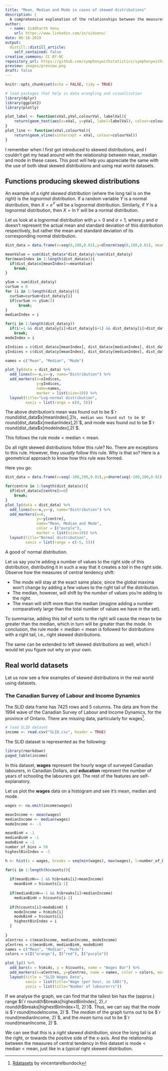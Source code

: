 ```yaml
---
title: "Mean, Median and Mode in cases of skewed distributions"
description: |
  A comprehensive explanation of the relationships between the measures of central tendency in skewed distributions
author:
  - name: Siddharth Venu
    url: https://www.linkedin.com/in/sidvenu/
date: 06-18-2019
output:
  distill::distill_article:
    self_contained: false
creative_commons: CC BY-NC
repository_url: https://github.com/symphonywithstatistics/symphonywithstatistics.github.io
preview: images/preview.png
draft: false
---
```


```r
knitr::opts_chunk$set(echo = FALSE, tidy = TRUE)

# load packages that help in data wrangling and visualisation
library(dplyr)
library(ggplot2)
library(plotly)

plot_label <- function(xVal,yVal,colourVal, labelVal){
    return(geom_text(aes(x=xVal, y=yVal, label=labelVal), colour=colourVal, angle="90", size=3))
}
plot_line <- function(xVal,colourVal){
    return(geom_vline(xintercept = xVal, colour=colourVal))
}
```

I remember when I first got introduced to skewed distributions, and I couldn't get my head around with the relationship between mean, median and mode in these cases. This post will help you appreciate the same with the use of both ideal skewed distributions and using real world datasets.

## Functions producing skewed distributions

An example of a *right skewed distribution* (where the long tail is on the right) is the *lognormal* distribution. If a random variable $Y$ is a normal distribution, then $X=e^Y$ will be a lognormal distribution. Similarly, if $Y$ is a lognormal distribution, then $X=\ln{Y}$ will be a normal distribution.

Let us look at a lognormal distribution with $\mu=0$ and $\sigma=1$, where $\mu$ and $\sigma$ doesn't represent the actual mean and standard deviation of this distribution respectively, but rather the mean and standard deviation of its corresponding normal distribution.

``` r
dist_data = data.frame(x=seq(0,100,0.01),y=dlnorm(seq(0,100,0.01), meanlog=0, sdlog=1))

meanValue = sum(dist_data$x*dist_data$y)/sum(dist_data$y)
for(meanIndex in 1:length(dist_data$x)){
  if(dist_data$x[meanIndex]>=meanValue)
    break;
}

ySum = sum(dist_data$y)
curSum = 0
for (i in 1:length(dist_data$y)){
  curSum=curSum+dist_data$y[i]
  if(curSum >= ySum/2)
      break;
}
medianIndex = i

for(i in 1:length(dist_data$y))
  if(i!=1 && dist_data$y[i]>dist_data$y[i+1] && dist_data$y[i]>dist_data$y[i-1])
    break;
modeIndex = i

xIndices = c(dist_data$x[meanIndex], dist_data$x[medianIndex], dist_data$x[modeIndex])
yIndices = c(dist_data$y[meanIndex], dist_data$y[medianIndex], dist_data$y[modeIndex])

names = c("Mean", "Median", "Mode")

plot_ly(data = dist_data) %>%
  add_lines(x=~x,y=~y, name="Distribution") %>%
  add_markers(x=xIndices,
              y=yIndices,
              name=names,
              marker = list(size=10)) %>%
  layout(title="Log-normal distribution",
         xaxis = list(range = c(0, 5)))
```

The above distribution's mean was found out to be $`r round(dist_data$x[meanIndex],2)`$, median was found out to be $`r round(dist_data$x[medianIndex],2)`$, and mode was found out to be $`r round(dist_data$x[modeIndex],2)`$.

This follows the rule $\text{mode}<\text{median}<\text{mean}$.

Do all right skewed distributions follow this rule? No. There are exceptions to this rule. However, they _usually_ follow this rule. Why is that so? Here is a geometrical approach to know how this rule was formed.

Here you go:

```r
dist_data = data.frame(x=seq(-100,100,0.01),y=dnorm(seq(-100,100,0.01), mean = 0, sd = 1))

for(centre in 1:length(dist_data$x)){
  if(dist_data$x[centre]==0)
    break;
}
plot_ly(data = dist_data) %>%
  add_lines(x=~x,y=~y, name="Distribution") %>%
  add_markers(x=0,
              y=~y[centre],
              name="Mean, Median and Mode",
              color = I("purple"),
              marker = list(size=10)) %>%
  layout(title="Normal distribution",
         xaxis = list(range = c(-5, 5)))
```

A good ol' normal distribution.

Let us say you're adding a number of values to the right side of this distribution, distributing it in such a way that it creates a *tail* in the right side. Observe how the measures of central tendency shift:

* The mode will stay at the exact same place, since the global maxima won't change by adding a few values to the right tail of the distribution.
* The median, however, will shift by the *number* of values you're adding to the right.
* The mean will shift more than the median (imagine adding a number comparatively large than the total number of values we have in the set).

To summarise, adding this *tail* of sorts to the right will cause the mean to be greater than the median, which in turn will be greater than the mode. In conclusion, the rule $\text{mode}<\text{median}<\text{mean}$ is followed for distributions with a right tail, i.e., right skewed distributions.

The same can be extended to left skewed distributions as well, which I would let you figure out why on your own. 

## Real world datasets

Let us now see a few examples of skewed distributions in the real world using datasets.


### The Canadian Survey of Labour and Income Dynamics

The SLID data frame has 7425 rows and 5 columns. The data are from the 1994 wave of the Canadian Survey of Labour and Income Dynamics, for the province of Ontario. There are missing data, particularly for wages^[[Rdatasets](http://vincentarelbundock.github.io/Rdatasets/doc/carData/SLID.html) by vincentarelbundock].

```r
# load SLID dataset
income <- read.csv("SLID.csv", header = TRUE)
```

The SLID dataset is represented as the following:

```r
library(rmarkdown)
paged_table(income)
```


In this dataset, **wages** represent the hourly wage of surveyed Canadian labourers, in Canadian Dollars, and **education** represent the number of years of schooling the labourers got. The rest of the features are self-explanatory.

Let us plot the **wages** data on a histogram and see it's mean, median and mode.

```r
wages <- na.omit(income$wages)

meanIncome <- mean(wages)
medianIncome <- median(wages)
modeIncome <- -1

meanBinH = -1
medianBinH = -1
modeBinH = -1
number_of_bins = 50
highestBinIndex = -1

h <- hist(x = wages, breaks = seq(min(wages), max(wages), l=number_of_bins+1), plot = FALSE)

for(i in 1:length(h$counts)){
  
  if(meanBinH==-1 && h$breaks[i]>meanIncome)
    meanBinH = h$counts[i-1]
  
  if(medianBinH==-1 && h$breaks[i]>medianIncome)
    medianBinH = h$counts[i-1]
  
  if(h$counts[i]>modeBinH) {
    modeIncome = h$mids[i]
    modeBinH = h$counts[i]
    highestBinIndex = i
  }
  
}
xCentres = c(meanIncome, medianIncome, modeIncome)
yCentres = c(meanBinH, medianBinH, modeBinH)
names = c("Mean", "Median", "Mode")
colors = c(I("orange"), I("red"), I("purple"))

plot_ly() %>%
  add_bars(x = h$mids, y = h$counts, name = "Wages Bar") %>%
  add_markers(x=xCentres, y=yCentres, name = names, color = colors, marker = list(size=10)) %>%
  layout(title = "SLID Wages Data",
         xaxis = list(title="Wage (per hour, in CAD)"),
         yaxis = list(title="Number of labourerrs"))
```
If we analyse the graph, we can find that the tallest bin has the (approx.) range $(`r round(h$breaks[highestBinIndex], 2)`,`r round(h$breaks[highestBinIndex+1], 2)`)$. Thus, we can say that the *mode* is $`r round(modeIncome, 2)`$. The *median* of the graph turns out to be $`r round(medianIncome, 2)`$, and the *mean* turns out to be $`r round(meanIncome, 2)`$.

We can see that this is a *right skewed distribution*, since the long tail is at the right, or towards the positive side of the x-axis. And the relationship between the measures of central tendency in this dataset is $\text{mode}<\text{median}<\text{mean}$, just like in a *typical* right skewed distribution.
